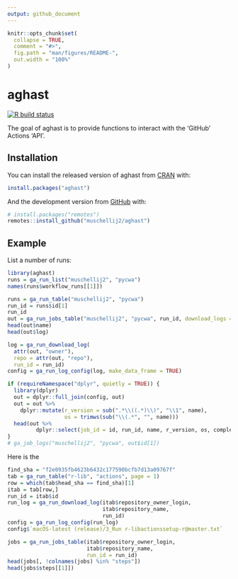 ```yaml
---
output: github_document
---
```


<!-- README.md is generated from README.Rmd. Please edit that file -->

```r
knitr::opts_chunk$set(
  collapse = TRUE,
  comment = "#>",
  fig.path = "man/figures/README-",
  out.width = "100%"
)
```

# aghast

<!-- badges: start -->
[![R build status](https://github.com/muschellij2/aghast/workflows/R-CMD-check/badge.svg)](https://github.com/muschellij2/aghast/actions)
<!-- badges: end -->

The goal of aghast is to provide functions to interact with the 'GitHub' Actions 'API'.

## Installation

You can install the released version of aghast from [CRAN](https://CRAN.R-project.org) with:

``` r
install.packages("aghast")
```

And the development version from [GitHub](https://github.com/) with:

``` r
# install.packages("remotes")
remotes::install_github("muschellij2/aghast")
```
## Example

List a number of runs:

```r
library(aghast)
runs = ga_run_list("muschellij2", "pycwa")
names(runs$workflow_runs[[1]])

runs = ga_run_table("muschellij2", "pycwa")
run_id = runs$id[1]
run_id
out = ga_run_jobs_table("muschellij2", "pycwa", run_id, download_logs = TRUE)
head(out$name)
head(out$log)

log = ga_run_download_log(
  attr(out, "owner"), 
  repo = attr(out, "repo"), 
  run_id = run_id)
config = ga_run_log_config(log, make_data_frame = TRUE)

if (requireNamespace("dplyr", quietly = TRUE)) {
  library(dplyr)
  out = dplyr::full_join(config, out)
  out = out %>% 
    dplyr::mutate(r_version = sub(".*\\((.*)\\)", "\\1", name),
                  os = trimws(sub("\\(.*", "", name)))
  head(out %>% 
         dplyr::select(job_id = id, run_id, name, r_version, os, completed_at))
}
# ga_job_logs("muschellij2", "pycwa", out$id[1])
```

Here is the 
```r
find_sha = "f2e0935fb4623b6432c177590bcfb7d13a09767f"
tab = ga_run_table("r-lib", "actions", page = 1)
row = which(tab$head_sha == find_sha)[1]
itab = tab[row,]
run_id = itab$id
run_log = ga_run_download_log(itab$repository_owner_login,
                              itab$repository_name, 
                              run_id)
config = ga_run_log_config(run_log)
config$`macOS-latest (release)/3_Run r-libactionssetup-r@master.txt`
```

```r
jobs = ga_run_jobs_table(itab$repository_owner_login,
                         itab$repository_name, 
                         run_id = run_id)
head(jobs[, !colnames(jobs) %in% "steps"])
head(jobs$steps[[1]])
```
